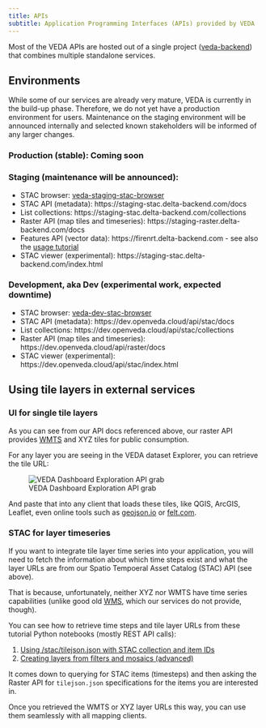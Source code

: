 ```yaml
---
title: APIs
subtitle: Application Programming Interfaces (APIs) provided by VEDA
---
```


Most of the VEDA APIs are hosted out of a single project ([veda-backend](https://github.com/NASA-IMPACT/veda-backend)) that combines multiple standalone services.


## Environments

While some of our services are already very mature, VEDA is currently in the build-up phase. Therefore, we do not yet have a production environment for users.
Maintenance on the staging environment will be announced internally and selected known stakeholders will be informed of any larger changes.

### Production (stable): Coming soon

### Staging (maintenance will be announced):

* STAC browser: [veda-staging-stac-browser](http://veda-staging-stac-browser.s3-website-us-west-2.amazonaws.com/)
* STAC API (metadata): https://staging-stac.delta-backend.com/docs
* List collections: https://staging-stac.delta-backend.com/collections
* Raster API (map tiles and timeseries): https://staging-raster.delta-backend.com/docs
* Features API (vector data): https://firenrt.delta-backend.com - see also the [usage tutorial](../notebooks/tutorials/mapping-fires.qmd)
* STAC viewer (experimental): https://staging-stac.delta-backend.com/index.html

### Development, aka Dev (experimental work, expected downtime)

* STAC browser: [veda-dev-stac-browser](https://dev.openveda.cloud/)
* STAC API (metadata): https://dev.openveda.cloud/api/stac/docs
* List collections: https://dev.openveda.cloud/api/stac/collections
* Raster API (map tiles and timeseries): https://dev.openveda.cloud/api/raster/docs
* STAC viewer (experimental): https://dev.openveda.cloud/api/stac/index.html

## Using tile layers in external services

### UI for single tile layers

As you can see from our API docs referenced above, our raster API provides [WMTS](https://www.ogc.org/standard/wmts/) and XYZ tiles for public consumption.

For any layer you are seeing in the VEDA dataset Explorer, you can retrieve the tile URL:

![VEDA Dashboard Exploration API grab](api-integration-wmts-xyz-from-exploration.png)

And paste that into any client that loads these tiles, like QGIS, ArcGIS, Leaflet, even online tools such as [geojson.io](https://geojson.io) or [felt.com](https://felt.com).

### STAC for layer timeseries

If you want to integrate tile layer time series into your application, you will need to fetch the information about
which time steps exist and what the layer URLs are from our Spatio Tempoeral Asset Catalog (STAC) API (see above).

That is because, unfortunately, neither XYZ nor WMTS have time series capabilities (unlike good old [WMS](https://www.ogc.org/standard/wms/), which our services do not provide, though).

You can see how to retrieve time steps and tile layer URLs from these tutorial Python notebooks (mostly REST API calls):

1. [Using /stac/tilejson.json with STAC collection and item IDs](../notebooks/datasets/ocean-npp-timeseries-analysis.qmd#visualizing-the-raster-imagery)
2. [Creating layers from filters and mosaics (advanced)](../notebooks/quickstarts/hls-visualization.qmd)

It comes down to querying for STAC items (timesteps) and then asking the Raster API for `tilejson.json` specifications for the items you are interested in.

Once you retrieved the WMTS or XYZ layer URLs this way, you can use them seamlessly with all mapping clients.
